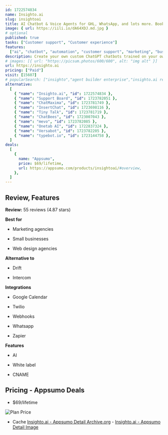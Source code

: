 ```yaml
---
id: 1722574834
name: Insighto.ai
slug: insightoai
title: AI Chatbot & Voice Agents for GHL, WhatsApp, and lots more. Book appointments, provide support, etc!
image: { url: https://iili.io/dA64XDJ.md.jpg }
# optional
published: true
tasks: ["Customer support", "Customer experience"]
features:
  ["ai", "chatbot", "automation", "customer support", "marketing", "business"]
description: Create your own custom ChatGPT chatbots trained on your own unique dataBuild, customize, and deploy your AI agent effortlessly all with no coding
# images: [{ url: "https://picsum.photos/600/600", alt: "img alt" }]
url: https://insighto.ai
pricing: ["Paid"]
visit: [15607]
# popularSearch: ["insighto","agent builder enterprise","insighto.ai reviews","agent tool maker from data","ai agent builder","medical chat gpt","ai receptionist"]
alternative:
  [
    { "name": "Insighto.ai", "id": 1722574834 },
    { "name": "Support Board", "id": 1723782051 },
    { "name": "ChatMaxima", "id": 1723781749 },
    { "name": "InsertChat", "id": 1723698116 },
    { "name": "Tiny Talk", "id": 1723781719 },
    { "name": "ChatBees", "id": 1723007043 },
    { "name": "mevo", "id": 1723782085 },
    { "name": "Onetab AI", "id": 1722837324 },
    { "name": "Versabot", "id": 1723782205 },
    { "name": "typebot.io", "id": 1723144758 },
  ]
deals:
  [
    {
      name: "Appsumo",
      price: $69/lifetime,
      url: https://appsumo.com/products/insightoai/#overview,
    },
  ]
---
```


## Review, Features

**Review:** 55 reviews (4.87 stars)

**Best for**

- Marketing agencies

- Small businesses

- Web design agencies

**Alternative to**

- Drift

- Intercom

**Integrations**

- Google Calendar

- Twilio

- Webhooks

- Whatsapp

- Zapier

**Features**

- AI

- White label

- CNAME

## Pricing - Appsumo Deals

- $69/lifetime

<Img src="https://iili.io/dAiE0In.png" alt="Plan Price" />

- Cache [Insighto.ai - Appsumo Detail Archive.org](https://web.archive.org/web/*/https://appsumo.com/products/insightoai/) - [Insighto.ai - Appsumo Detail Image](https://iili.io/dAiE42V.png)
